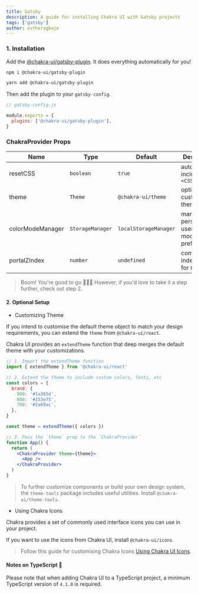 ```yaml
---
title: Gatsby
description: A guide for installing Chakra UI with Gatsby projects
tags: ['gatsby']
author: estheragbaje
---
```


### 1. Installation

Add the
[@chakra-ui/gatsby-plugin](https://www.gatsbyjs.com/plugins/@chakra-ui/gatsby-plugin/).
It does everything automatically for you!

```bash
npm i @chakra-ui/gatsby-plugin
```

```bash
yarn add @chakra-ui/gatsby-plugin
```

Then add the plugin to your `gatsby-config`.

```js
// gatsby-config.js

module.exports = {
  plugins: ['@chakra-ui/gatsby-plugin'],
}
```

### ChakraProvider Props

| Name             | Type             | Default               | Description                                         |
| ---------------- | ---------------- | --------------------- | --------------------------------------------------- |
| resetCSS         | `boolean`        | `true`                | automatically includes `<CSSReset />`               |
| theme            | `Theme`          | `@chakra-ui/theme`    | optional custom theme                               |
| colorModeManager | `StorageManager` | `localStorageManager` | manager to persist a users color mode preference in |
| portalZIndex     | `number`         | `undefined`           | common z-index to use for `Portal`                  |

> Boom! You're good to go 🚀🚀🚀 However, if you'd love to take it a step
> further, check out step 2.

#### 2. Optional Setup

- Customizing Theme

If you intend to customise the default theme object to match your design
requirements, you can extend the `theme` from `@chakra-ui/react`.

Chakra UI provides an `extendTheme` function that deep merges the default theme
with your customizations.

```jsx live=false
// 1. Import the extendTheme function
import { extendTheme } from '@chakra-ui/react'

// 2. Extend the theme to include custom colors, fonts, etc
const colors = {
  brand: {
    900: '#1a365d',
    800: '#153e75',
    700: '#2a69ac',
  },
}

const theme = extendTheme({ colors })

// 3. Pass the `theme` prop to the `ChakraProvider`
function App() {
  return (
    <ChakraProvider theme={theme}>
      <App />
    </ChakraProvider>
  )
}
```

> To further customize components or build your own design system, the
> `theme-tools` package includes useful utilities. Install
> `@chakra-ui/theme-tools`.

- Using Chakra Icons

Chakra provides a set of commonly used interface icons you can use in your
project.

If you want to use the icons from Chakra UI, install `@chakra-ui/icons`.

> Follow this guide for customising Chakra Icons
> [Using Chakra UI Icons](/docs/media-and-icons/icon).

#### Notes on TypeScript 🚨

Please note that when adding Chakra UI to a TypeScript project, a minimum
TypeScript version of `4.1.0` is required.
